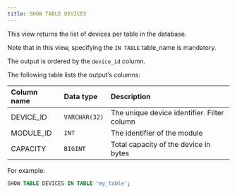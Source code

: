---
title: SHOW TABLE DEVICES
---

This view returns the list of devices per table in the database.

Note that in this view, specifying the `IN TABLE` table_name is mandatory.

The output is ordered by the `device_id` column.

The following table lists the output’s columns:

| Column name | Data type | Description |
| :--- | :--- | :--- |
| DEVICE_ID | `VARCHAR(32)` | The unique device identifier. Filter column |
| MODULE_ID | `INT` | The identifier of the module |
| CAPACITY | `BIGINT` | Total capacity of the device in bytes |

For example:

```sql
SHOW TABLE DEVICES IN TABLE 'my_table';
```